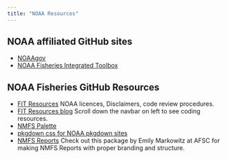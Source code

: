 ```yaml
---
title: "NOAA Resources"
---
```


## NOAA affiliated GitHub sites

* [NOAAgov](https://github.com/NOAAGov/NOAA-Affiliated-Projects)
* [NOAA Fisheries Integrated Toolbox](https://noaa-fisheries-integrated-toolbox.github.io/)

## NOAA Fisheries GitHub Resources

* [FIT Resources](https://github.com/nmfs-fish-tools/Resources) NOAA licences, Disclaimers, code review procedures.
* [FIT Resources blog](https://noaa-fisheries-integrated-toolbox.github.io/resources/) Scroll down the navbar on left to see coding resources.
* [NMFS Palette](https://github.com/nmfs-general-modeling-tools/nmfspalette)
* [pkgdown css for NOAA pkgdown sites](https://github.com/nmfs-general-modeling-tools/nmfspalette/blob/main/pkgdown/extra.css)
* [NMFS Reports](https://emilymarkowitz-noaa.github.io/NMFSReports/) Check out this package by Emily Markowitz at AFSC for making NMFS Reports with proper branding and structure.